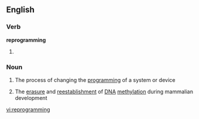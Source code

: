 ==English==

===Verb===
'''reprogramming'''

# {{present participle of|reprogram}}

===Noun===
{{wikipedia}}
{{en-noun|-}}

#{{computing}} The process of changing the [[programming]] of a system or device
#{{biochemistry}} The [[erasure]] and [[reestablishment]] of [[DNA]] [[methylation]] during mammalian development

[[vi:reprogramming]]